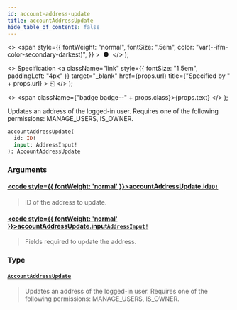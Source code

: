 ```yaml
---
id: account-address-update
title: accountAddressUpdate
hide_table_of_contents: false
---
```


  <>
    <span
      style={{
        fontWeight: "normal",
        fontSize: ".5em",
        color: "var(--ifm-color-secondary-darkest)",
      }}
    >
      &nbsp;●&nbsp;
    </span>
  </>
);

  <>
    Specification
    <a
      className="link"
      style={{ fontSize: "1.5em", paddingLeft: "4px" }}
      target="\_blank"
      href={props.url}
      title={"Specified by " + props.url}
    >
      ⎘
    </a>
  </>
);

  <>
    <span className={"badge badge--" + props.class}>{props.text}</span>
  </>
);

Updates an address of the logged-in user. Requires one of the following permissions: MANAGE_USERS, IS_OWNER.

```graphql
accountAddressUpdate(
  id: ID!
  input: AddressInput!
): AccountAddressUpdate
```

### Arguments

#### [<code style={{ fontWeight: 'normal' }}>accountAddressUpdate.<b>id</b></code>](#)<Bullet />[`ID!`](../../../api-reference/miscellaneous/scalars/id) <Badge class="secondary" text="non-null"/> <Badge class="secondary" text="scalar"/> <Badge class="secondary" text="miscellaneous"/>

> ID of the address to update.

#### [<code style={{ fontWeight: 'normal' }}>accountAddressUpdate.<b>input</b></code>](#)<Bullet />[`AddressInput!`](../../../api-reference/miscellaneous/inputs/address-input) <Badge class="secondary" text="non-null"/> <Badge class="secondary" text="input"/> <Badge class="secondary" text="miscellaneous"/>

> Fields required to update the address.

### Type

#### [`AccountAddressUpdate`](../../../api-reference/users/objects/account-address-update) <Badge class="secondary" text="object"/> <Badge class="secondary" text="users"/>

> Updates an address of the logged-in user. Requires one of the following permissions: MANAGE_USERS, IS_OWNER.
